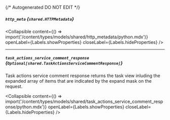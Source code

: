 {/* Autogenerated DO NOT EDIT  */}

##### `http_meta` *{`shared.HTTPMetadata`}*

<Collapsible content={() => import('/content/types/models/shared/http_metadata/python.mdx')} openLabel={Labels.showProperties} closeLabel={Labels.hideProperties} />


---
##### `task_actions_service_comment_response` *{`Optional[shared.TaskActionsServiceCommentResponse]`}*
Task actions service comment response returns the task view inluding the expanded array of items that are indicated by the expand mask on the request.

<Collapsible content={() => import('/content/types/models/shared/task_actions_service_comment_response/python.mdx')} openLabel={Labels.showProperties} closeLabel={Labels.hideProperties} />



